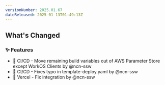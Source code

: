 ```yaml
---
versionNumber: 2025.01.67
dateReleased: 2025-01-13T01:49:13Z
---
```




## What's Changed
### ✨ Features
* 🧱 CI/CD - Move remaining build variables out of AWS Parameter Store except WorkOS Clients by @ncn-ssw
* 🧱 CI/CD - Fixes typo in template-deploy.yaml by @ncn-ssw
* 🐛 Vercel - Fix integration by @ncn-ssw



